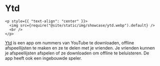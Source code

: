 # Ytd

```mdx-code-block
<p style={{ "text-align": "center" }}>
  <img src={require("@site/static/img/showcase/ytd.webp").default} />
  <br />
</p>
```

[Ytd](https://github.com/marcio199226/ytd/tree/v2-wails) is een app om nummers van YouTube te downloaden, offline afspeellijsten te maken en ze te delen met je vrienden. Je vrienden kunnen je afspeellijsten afspelen of ze downloaden om offline te beluisteren. De app heeft ook een ingebouwde speler.